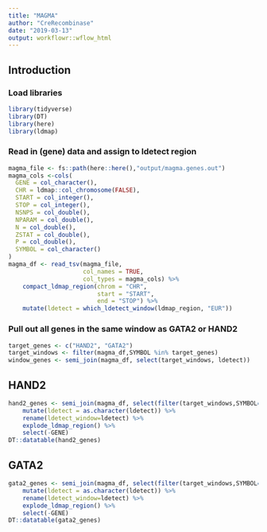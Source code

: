 ```yaml
---
title: "MAGMA"
author: "CreRecombinase"
date: "2019-03-13"
output: workflowr::wflow_html
---
```


## Introduction

### Load libraries 
```r
library(tidyverse)
library(DT)
library(here)
library(ldmap)
```

### Read in (gene) data and assign to ldetect region
```r
magma_file <- fs::path(here::here(),"output/magma.genes.out")
magma_cols <-cols(
  GENE = col_character(),
  CHR = ldmap::col_chromosome(FALSE),
  START = col_integer(),
  STOP = col_integer(),
  NSNPS = col_double(),
  NPARAM = col_double(),
  N = col_double(),
  ZSTAT = col_double(),
  P = col_double(),
  SYMBOL = col_character()
)
magma_df <- read_tsv(magma_file,
                     col_names = TRUE,
                     col_types = magma_cols) %>%
    compact_ldmap_region(chrom = "CHR",
                         start = "START",
                         end = "STOP") %>%
    mutate(ldetect = which_ldetect_window(ldmap_region, "EUR"))
```



### Pull out all genes in the same window as GATA2 or HAND2

```r

target_genes <- c("HAND2", "GATA2")
target_windows <- filter(magma_df,SYMBOL %in% target_genes)
window_genes <- semi_join(magma_df, select(target_windows, ldetect))

```

## HAND2

```r
hand2_genes <- semi_join(magma_df, select(filter(target_windows,SYMBOL=="HAND2"),ldetect)) %>%
    mutate(ldetect = as.character(ldetect)) %>%
    rename(ldetect_window=ldetect) %>% 
    explode_ldmap_region() %>%
    select(-GENE)
DT::datatable(hand2_genes)
```



## GATA2

```r
gata2_genes <- semi_join(magma_df, select(filter(target_windows,SYMBOL=="GATA2"),ldetect)) %>%
    mutate(ldetect = as.character(ldetect)) %>%
    rename(ldetect_window=ldetect) %>% 
    explode_ldmap_region() %>%
    select(-GENE)
DT::datatable(gata2_genes)
```
